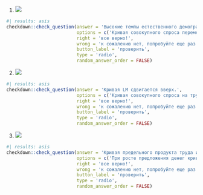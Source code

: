 

(@) ![](images/реальные_доходы.png)
```r
#| results: asis
checkdown::check_question(answer = 'Высокие темпы естественного демографического прироста приводят к снижению реальных доходов на душу населения.', 
                          options = c('Кривая совокупного спроса перемещается вверх и вправо.', 'Растущий объем дохода приводит к росту инвестиций.', 'Увеличение инвестиций приводит к увеличению национального продукта или дохода.', 'Высокие темпы естественного демографического прироста приводят к снижению реальных доходов на душу населения.'),
                          right = 'все верно!', 
                          wrong = 'к сожалению нет, попробуйте еще раз...',
                          button_label = 'проверить',
                          type = 'radio',
                          random_answer_order = FALSE)
```




(@) ![](images/LM.png)
```r
#| results: asis
checkdown::check_question(answer = 'Кривая LM сдвигается вверх.', 
                          options = c('Кривая совокупного спроса на труд наклонена вниз, показывая, что увеличение реальной заработной платы в экономике снижает общее количество труда, которое хотят использовать фирмы.', 'При росте предложения денег кривая LM сместится вправо, а равновесный уровень реального дохода возрастет.', 'Кривая совокупного спроса перемещается вверх и вправо.', 'Кривая LM сдвигается вверх.'),
                          right = 'все верно!', 
                          wrong = 'к сожалению нет, попробуйте еще раз...',
                          button_label = 'проверить',
                          type = 'radio',
                          random_answer_order = FALSE)
```




(@) ![](images/предельный_продукт.png)
```r
#| results: asis
checkdown::check_question(answer = 'Кривая предельного продукта труда имеет отрицательный наклон.', 
                          options = c('При росте предложения денег кривая LM сместится вправо, а равновесный уровень реального дохода возрастет.', 'Кривая совокупного спроса перемещается вверх и вправо.', 'Увеличение инвестиций приводит к увеличению национального продукта или дохода.', 'Кривая предельного продукта труда имеет отрицательный наклон.'),
                          right = 'все верно!', 
                          wrong = 'к сожалению нет, попробуйте еще раз...',
                          button_label = 'проверить',
                          type = 'radio',
                          random_answer_order = FALSE)
```


